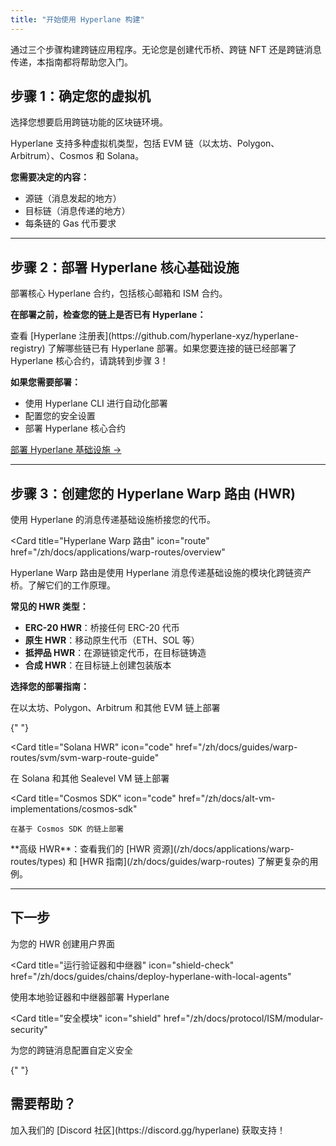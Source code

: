 ```yaml
---
title: "开始使用 Hyperlane 构建"
---
```


通过三个步骤构建跨链应用程序。无论您是创建代币桥、跨链 NFT 还是跨链消息传递，本指南都将帮助您入门。

## 步骤 1：确定您的虚拟机

选择您想要启用跨链功能的区块链环境。

<Card title="支持的虚拟机" icon="server">
  Hyperlane 支持多种虚拟机类型，包括 EVM 链（以太坊、Polygon、Arbitrum）、Cosmos 和 Solana。
</Card>

**您需要决定的内容：**

- 源链（消息发起的地方）
- 目标链（消息传递的地方）
- 每条链的 Gas 代币要求

---

## 步骤 2：部署 Hyperlane 核心基础设施

部署核心 Hyperlane 合约，包括核心邮箱和 ISM 合约。

**在部署之前，检查您的链上是否已有 Hyperlane：**

<AccordionGroup>
  <Accordion title="我的链上是否已部署 Hyperlane？">
    查看 [Hyperlane 注册表](https://github.com/hyperlane-xyz/hyperlane-registry) 
    了解哪些链已有 Hyperlane 部署。如果您要连接的链已经部署了 Hyperlane 核心合约，请跳转到步骤 3！
  </Accordion>
</AccordionGroup>

**如果您需要部署：**

- 使用 Hyperlane CLI 进行自动化部署
- 配置您的安全设置
- 部署 Hyperlane 核心合约

[部署 Hyperlane 基础设施 →](/zh/docs/guides/chains/deploy-hyperlane)

---

## 步骤 3：创建您的 Hyperlane Warp 路由 (HWR)

使用 Hyperlane 的消息传递基础设施桥接您的代币。

<Card
  title="Hyperlane Warp 路由"
  icon="route"
  href="/zh/docs/applications/warp-routes/overview"
>
  Hyperlane Warp 路由是使用 Hyperlane 消息传递基础设施的模块化跨链资产桥。了解它们的工作原理。
</Card>

**常见的 HWR 类型：**

- **ERC-20 HWR**：桥接任何 ERC-20 代币
- **原生 HWR**：移动原生代币（ETH、SOL 等）
- **抵押品 HWR**：在源链锁定代币，在目标链铸造
- **合成 HWR**：在目标链上创建包装版本

**选择您的部署指南：**

<CardGroup cols={3}>
  <Card
    title="EVM HWR"
    icon="code"
    href="/zh/docs/guides/quickstart/deploy-warp-route"
  >
    在以太坊、Polygon、Arbitrum 和其他 EVM 链上部署
  </Card>

{" "}

<Card
  title="Solana HWR"
  icon="code"
  href="/zh/docs/guides/warp-routes/svm/svm-warp-route-guide"
>
  在 Solana 和其他 Sealevel VM 链上部署
</Card>

  <Card
    title="Cosmos SDK"
    icon="code"
    href="/zh/docs/alt-vm-implementations/cosmos-sdk"
  >
    在基于 Cosmos SDK 的链上部署
  </Card>
</CardGroup>

<Note>
  **高级 HWR**：查看我们的 [HWR 资源](/zh/docs/applications/warp-routes/types) 和 [HWR 指南](/zh/docs/guides/warp-routes) 了解更复杂的用例。
</Note>

---

## 下一步

<CardGroup cols={3}>
  <Card title="部署桥接 UI" icon="window" href="/zh/docs/guides/warp-routes/bridge-ui-guide">
    为您的 HWR 创建用户界面
  </Card>

<Card
  title="运行验证器和中继器"
  icon="shield-check"
  href="/zh/docs/guides/chains/deploy-hyperlane-with-local-agents"
>
  使用本地验证器和中继器部署 Hyperlane
</Card>

<Card
  title="安全模块"
  icon="shield"
  href="/zh/docs/protocol/ISM/modular-security"
>
  为您的跨链消息配置自定义安全
</Card>

{" "}

</CardGroup>

## 需要帮助？

<Note>
  加入我们的 [Discord 社区](https://discord.gg/hyperlane) 获取支持！
</Note>